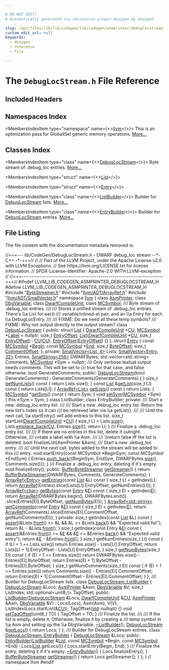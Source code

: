 ```yaml
---

# DO NOT EDIT!
# Automatically generated via docusaurus-plugin-doxygen by Doxygen.

slug: /api/files/lib/lib/codegen/lib/codegen/asmprinter/debuglocstream-h
custom_edit_url: null
keywords:
  - doxygen
  - reference
  - file

---
```





# The `DebugLocStream.h` File Reference

<DoxygenPage pluginConfig={pluginConfig}>



## Included Headers

<IncludesList>
<IncludesListItem
  filePath="ByteStreamer.h"
  permalink="/docs/api/files/lib/lib/codegen/lib/codegen/asmprinter/bytestreamer-h"
  isLocal="true" />
<IncludesListItem
  filePath="llvm/ADT/ArrayRef.h"
  permalink="/docs/api/files/include/include/llvm/include/llvm/adt/arrayref-h"
  isLocal="true" />
<IncludesListItem
  filePath="llvm/ADT/SmallVector.h"
  permalink="/docs/api/files/include/include/llvm/include/llvm/adt/smallvector-h"
  isLocal="true" />
</IncludesList>

## Namespaces Index

<MembersIndex>

<MembersIndexItem
  type="namespace"
  name={<><a href="/docs/api/namespaces/llvm">llvm</a></>}>
This is an optimization pass for GlobalISel generic memory operations. <a href="/docs/api/namespaces/llvm/#details">More...</a>
</MembersIndexItem>

</MembersIndex>

## Classes Index

<MembersIndex>

<MembersIndexItem
  type="class"
  name={<><a href="/docs/api/classes/llvm/debuglocstream">DebugLocStream</a></>}>
Byte stream of .debug&#95;loc entries. <a href="/docs/api/classes/llvm/debuglocstream/#details">More...</a>
</MembersIndexItem>

<MembersIndexItem
  type="struct"
  name={<><a href="/docs/api/structs/llvm/debuglocstream/list">List</a></>}>
</MembersIndexItem>

<MembersIndexItem
  type="struct"
  name={<><a href="/docs/api/structs/llvm/debuglocstream/entry">Entry</a></>}>
</MembersIndexItem>

<MembersIndexItem
  type="class"
  name={<><a href="/docs/api/classes/llvm/debuglocstream/listbuilder">ListBuilder</a></>}>
Builder for <a href="/docs/api/classes/llvm/debuglocstream">DebugLocStream</a> lists. <a href="/docs/api/classes/llvm/debuglocstream/listbuilder/#details">More...</a>
</MembersIndexItem>

<MembersIndexItem
  type="class"
  name={<><a href="/docs/api/classes/llvm/debuglocstream/entrybuilder">EntryBuilder</a></>}>
Builder for <a href="/docs/api/classes/llvm/debuglocstream">DebugLocStream</a> entries. <a href="/docs/api/classes/llvm/debuglocstream/entrybuilder/#details">More...</a>
</MembersIndexItem>

</MembersIndex>


## File Listing

The file content with the documentation metadata removed is:

<ProgramListing>

<Link id="l00001" /><CodeLine lineNumber="1"><Highlight kind="comment">//===--- lib/CodeGen/DebugLocStream.h - DWARF debug&#95;loc stream --&#42;- C++ -&#42;-===//</Highlight><Highlight kind="normal"></Highlight></CodeLine>
<Link id="l00002" /><CodeLine lineNumber="2"><Highlight kind="normal"></Highlight><Highlight kind="comment">//</Highlight><Highlight kind="normal"></Highlight></CodeLine>
<Link id="l00003" /><CodeLine lineNumber="3"><Highlight kind="normal"></Highlight><Highlight kind="comment">// Part of the LLVM Project, under the Apache License v2.0 with LLVM Exceptions.</Highlight><Highlight kind="normal"></Highlight></CodeLine>
<Link id="l00004" /><CodeLine lineNumber="4"><Highlight kind="normal"></Highlight><Highlight kind="comment">// See https://llvm.org/LICENSE.txt for license information.</Highlight><Highlight kind="normal"></Highlight></CodeLine>
<Link id="l00005" /><CodeLine lineNumber="5"><Highlight kind="normal"></Highlight><Highlight kind="comment">// SPDX-License-Identifier: Apache-2.0 WITH LLVM-exception</Highlight><Highlight kind="normal"></Highlight></CodeLine>
<Link id="l00006" /><CodeLine lineNumber="6"><Highlight kind="normal"></Highlight><Highlight kind="comment">//</Highlight><Highlight kind="normal"></Highlight></CodeLine>
<Link id="l00007" /><CodeLine lineNumber="7"><Highlight kind="normal"></Highlight><Highlight kind="comment">//===----------------------------------------------------------------------===//</Highlight><Highlight kind="normal"></Highlight></CodeLine>
<Link id="l00008" /><CodeLine lineNumber="8"><Highlight kind="normal"></Highlight></CodeLine>
<Link id="l00009" /><CodeLine lineNumber="9"><Highlight kind="normal"></Highlight><Highlight kind="preprocessor">#ifndef LLVM&#95;LIB&#95;CODEGEN&#95;ASMPRINTER&#95;DEBUGLOCSTREAM&#95;H</Highlight><Highlight kind="normal"></Highlight></CodeLine>
<Link id="l00010" /><CodeLine lineNumber="10"><Highlight kind="normal"></Highlight><Highlight kind="preprocessor">#define LLVM&#95;LIB&#95;CODEGEN&#95;ASMPRINTER&#95;DEBUGLOCSTREAM&#95;H</Highlight><Highlight kind="normal"></Highlight></CodeLine>
<Link id="l00011" /><CodeLine lineNumber="11"><Highlight kind="normal"></Highlight></CodeLine>
<Link id="l00012" /><CodeLine lineNumber="12"><Highlight kind="normal"></Highlight><Highlight kind="preprocessor">#include &quot;<a href="/docs/api/files/lib/lib/codegen/lib/codegen/asmprinter/bytestreamer-h">ByteStreamer.h</a>&quot;</Highlight><Highlight kind="normal"></Highlight></CodeLine>
<Link id="l00013" /><CodeLine lineNumber="13"><Highlight kind="normal"></Highlight><Highlight kind="preprocessor">#include &quot;<a href="/docs/api/files/include/include/llvm/include/llvm/adt/arrayref-h">llvm/ADT/ArrayRef.h</a>&quot;</Highlight><Highlight kind="normal"></Highlight></CodeLine>
<Link id="l00014" /><CodeLine lineNumber="14"><Highlight kind="normal"></Highlight><Highlight kind="preprocessor">#include &quot;<a href="/docs/api/files/include/include/llvm/include/llvm/adt/smallvector-h">llvm/ADT/SmallVector.h</a>&quot;</Highlight><Highlight kind="normal"></Highlight></CodeLine>
<Link id="l00015" /><CodeLine lineNumber="15"><Highlight kind="normal"></Highlight></CodeLine>
<Link id="l00016" /><CodeLine lineNumber="16"><Highlight kind="normal"></Highlight><Highlight kind="keyword">namespace </Highlight><Highlight kind="normal"><a href="/docs/api/namespaces/llvm">llvm</a> &#123;</Highlight></CodeLine>
<Link id="l00017" /><CodeLine lineNumber="17"><Highlight kind="normal"></Highlight></CodeLine>
<Link id="l00018" /><CodeLine lineNumber="18"><Highlight kind="normal"></Highlight><Highlight kind="keyword">class </Highlight><Highlight kind="normal"><a href="/docs/api/classes/llvm/asmprinter">AsmPrinter</a>;</Highlight></CodeLine>
<Link id="l00019" /><CodeLine lineNumber="19"><Highlight kind="normal"></Highlight><Highlight kind="keyword">class </Highlight><Highlight kind="normal"><a href="/docs/api/classes/llvm/dbgvariable">DbgVariable</a>;</Highlight></CodeLine>
<Link id="l00020" /><CodeLine lineNumber="20"><Highlight kind="normal"></Highlight><Highlight kind="keyword">class </Highlight><Highlight kind="normal"><a href="/docs/api/classes/llvm/dwarfcompileunit-2">DwarfCompileUnit</a>;</Highlight></CodeLine>
<Link id="l00021" /><CodeLine lineNumber="21"><Highlight kind="normal"></Highlight><Highlight kind="keyword">class </Highlight><Highlight kind="normal"><a href="/docs/api/classes/llvm/mcsymbol">MCSymbol</a>;</Highlight></CodeLine>
<Link id="l00022" /><CodeLine lineNumber="22"><Highlight kind="normal"></Highlight><Highlight kind="comment"></Highlight></CodeLine>
<Link id="l00023" /><CodeLine lineNumber="23"><Highlight kind="comment">/// Byte stream of .debug&#95;loc entries.</Highlight></CodeLine>
<Link id="l00024" /><CodeLine lineNumber="24"><Highlight kind="comment">///</Highlight></CodeLine>
<Link id="l00025" /><CodeLine lineNumber="25"><Highlight kind="comment">/// Stores a unified stream of .debug&#95;loc entries.  There&#39;s \\a List for each</Highlight></CodeLine>
<Link id="l00026" /><CodeLine lineNumber="26"><Highlight kind="comment">/// variable/inlined-at pair, and an \\a Entry for each \\a DebugLocEntry.</Highlight></CodeLine>
<Link id="l00027" /><CodeLine lineNumber="27"><Highlight kind="comment">///</Highlight></CodeLine>
<Link id="l00028" /><CodeLine lineNumber="28"><Highlight kind="comment">/// FIXME: Do we need all these temp symbols?</Highlight></CodeLine>
<Link id="l00029" /><CodeLine lineNumber="29"><Highlight kind="comment">/// FIXME: Why not output directly to the output stream?</Highlight><Highlight kind="normal"></Highlight></CodeLine>
<Link id="l00030" /><CodeLine lineNumber="30" lineLink="/docs/api/classes/llvm/debuglocstream"><Highlight kind="normal"></Highlight><Highlight kind="keyword">class </Highlight><Highlight kind="normal"><a href="/docs/api/classes/llvm/debuglocstream/#aca948c6cbebfd3e6b3d30786518e68f2">DebugLocStream</a> &#123;</Highlight></CodeLine>
<Link id="l00031" /><CodeLine lineNumber="31"><Highlight kind="normal"></Highlight><Highlight kind="keyword">public</Highlight><Highlight kind="normal">:</Highlight></CodeLine>
<Link id="l00032" /><CodeLine lineNumber="32" lineLink="/docs/api/structs/llvm/debuglocstream/list"><Highlight kind="normal">  </Highlight><Highlight kind="keyword">struct </Highlight><Highlight kind="normal"><a href="/docs/api/structs/llvm/debuglocstream/list/#a0f4c095fa2fb459a3ff8508737e51fd5">List</a> &#123;</Highlight></CodeLine>
<Link id="l00033" /><CodeLine lineNumber="33" lineLink="/docs/api/structs/llvm/debuglocstream/list/#ab26e08aa85cc66133cf676f6f6fada68"><Highlight kind="normal">    <a href="/docs/api/classes/llvm/dwarfcompileunit-2">DwarfCompileUnit</a> &#42;<a href="/docs/api/namespaces/cu">CU</a>;</Highlight></CodeLine>
<Link id="l00034" /><CodeLine lineNumber="34" lineLink="/docs/api/structs/llvm/debuglocstream/list/#acd8a30786e5d8ee08a51b63e7476156d"><Highlight kind="normal">    <a href="/docs/api/classes/llvm/mcsymbol">MCSymbol</a> &#42;<a href="/docs/api/structs/llvm/debuglocstream/list/#acd8a30786e5d8ee08a51b63e7476156d">Label</a> = </Highlight><Highlight kind="keyword">nullptr</Highlight><Highlight kind="normal">;</Highlight></CodeLine>
<Link id="l00035" /><CodeLine lineNumber="35" lineLink="/docs/api/structs/llvm/debuglocstream/list/#af66a400b96635a342b29b188a3d7aa20"><Highlight kind="normal">    </Highlight><Highlight kind="keywordtype">size&#95;t</Highlight><Highlight kind="normal"> <a href="/docs/api/structs/llvm/debuglocstream/list/#af66a400b96635a342b29b188a3d7aa20">EntryOffset</a>;</Highlight></CodeLine>
<Link id="l00036" /><CodeLine lineNumber="36" lineLink="/docs/api/structs/llvm/debuglocstream/list/#a0f4c095fa2fb459a3ff8508737e51fd5"><Highlight kind="normal">    <a href="/docs/api/structs/llvm/debuglocstream/list/#a0f4c095fa2fb459a3ff8508737e51fd5">List</a>(<a href="/docs/api/classes/llvm/dwarfcompileunit-2">DwarfCompileUnit</a> &#42;<a href="/docs/api/namespaces/cu">CU</a>, </Highlight><Highlight kind="keywordtype">size&#95;t</Highlight><Highlight kind="normal"> <a href="/docs/api/structs/llvm/debuglocstream/list/#af66a400b96635a342b29b188a3d7aa20">EntryOffset</a>)</Highlight></CodeLine>
<Link id="l00037" /><CodeLine lineNumber="37"><Highlight kind="normal">        : <a href="/docs/api/namespaces/cu">CU</a>(<a href="/docs/api/namespaces/cu">CU</a>), <a href="/docs/api/structs/llvm/debuglocstream/list/#af66a400b96635a342b29b188a3d7aa20">EntryOffset</a>(<a href="/docs/api/structs/llvm/debuglocstream/list/#af66a400b96635a342b29b188a3d7aa20">EntryOffset</a>) &#123;&#125;</Highlight></CodeLine>
<Link id="l00038" /><CodeLine lineNumber="38"><Highlight kind="normal">  &#125;;</Highlight></CodeLine>
<Link id="l00039" /><CodeLine lineNumber="39" lineLink="/docs/api/structs/llvm/debuglocstream/entry"><Highlight kind="normal">  </Highlight><Highlight kind="keyword">struct </Highlight><Highlight kind="normal"><a href="/docs/api/structs/llvm/debuglocstream/entry">Entry</a> &#123;</Highlight></CodeLine>
<Link id="l00040" /><CodeLine lineNumber="40" lineLink="/docs/api/structs/llvm/debuglocstream/entry/#aefde5ce9bff36b3d5568976bd0825236"><Highlight kind="normal">    </Highlight><Highlight kind="keyword">const</Highlight><Highlight kind="normal"> <a href="/docs/api/classes/llvm/mcsymbol">MCSymbol</a> &#42;<a href="/docs/api/structs/llvm/debuglocstream/entry/#aefde5ce9bff36b3d5568976bd0825236">Begin</a>;</Highlight></CodeLine>
<Link id="l00041" /><CodeLine lineNumber="41" lineLink="/docs/api/structs/llvm/debuglocstream/entry/#aafbe3635c6dba172f60fb5e4c41faf89"><Highlight kind="normal">    </Highlight><Highlight kind="keyword">const</Highlight><Highlight kind="normal"> <a href="/docs/api/classes/llvm/mcsymbol">MCSymbol</a> &#42;<a href="/docs/api/structs/llvm/debuglocstream/entry/#aafbe3635c6dba172f60fb5e4c41faf89">End</a>;</Highlight></CodeLine>
<Link id="l00042" /><CodeLine lineNumber="42" lineLink="/docs/api/structs/llvm/debuglocstream/entry/#a222572c32cd32fd955b3cebc9ef55228"><Highlight kind="normal">    </Highlight><Highlight kind="keywordtype">size&#95;t</Highlight><Highlight kind="normal"> <a href="/docs/api/structs/llvm/debuglocstream/entry/#a222572c32cd32fd955b3cebc9ef55228">ByteOffset</a>;</Highlight></CodeLine>
<Link id="l00043" /><CodeLine lineNumber="43" lineLink="/docs/api/structs/llvm/debuglocstream/entry/#a3f3a486a639db8836fc86dea561bfe79"><Highlight kind="normal">    </Highlight><Highlight kind="keywordtype">size&#95;t</Highlight><Highlight kind="normal"> <a href="/docs/api/structs/llvm/debuglocstream/entry/#a3f3a486a639db8836fc86dea561bfe79">CommentOffset</a>;</Highlight></CodeLine>
<Link id="l00044" /><CodeLine lineNumber="44"><Highlight kind="normal">  &#125;;</Highlight></CodeLine>
<Link id="l00045" /><CodeLine lineNumber="45"><Highlight kind="normal"></Highlight></CodeLine>
<Link id="l00046" /><CodeLine lineNumber="46"><Highlight kind="normal"></Highlight><Highlight kind="keyword">private</Highlight><Highlight kind="normal">:</Highlight></CodeLine>
<Link id="l00047" /><CodeLine lineNumber="47"><Highlight kind="normal">  <a href="/docs/api/classes/llvm/smallvector">SmallVector&lt;List, 4&gt;</a> Lists;</Highlight></CodeLine>
<Link id="l00048" /><CodeLine lineNumber="48"><Highlight kind="normal">  <a href="/docs/api/classes/llvm/smallvector">SmallVector&lt;Entry, 32&gt;</a> Entries;</Highlight></CodeLine>
<Link id="l00049" /><CodeLine lineNumber="49"><Highlight kind="normal">  <a href="/docs/api/classes/llvm/smallstring">SmallString&lt;256&gt;</a> DWARFBytes;</Highlight></CodeLine>
<Link id="l00050" /><CodeLine lineNumber="50"><Highlight kind="normal">  std::vector&lt;std::string&gt; Comments;</Highlight></CodeLine>
<Link id="l00051" /><CodeLine lineNumber="51"><Highlight kind="normal">  <a href="/docs/api/classes/llvm/mcsymbol">MCSymbol</a> &#42;Sym = </Highlight><Highlight kind="keyword">nullptr</Highlight><Highlight kind="normal">;</Highlight></CodeLine>
<Link id="l00052" /><CodeLine lineNumber="52"><Highlight kind="normal"></Highlight><Highlight kind="comment"></Highlight></CodeLine>
<Link id="l00053" /><CodeLine lineNumber="53"><Highlight kind="comment">  /// Only verbose textual output needs comments.  This will be set to</Highlight></CodeLine>
<Link id="l00054" /><CodeLine lineNumber="54"><Highlight kind="comment">  /// true for that case, and false otherwise.</Highlight><Highlight kind="normal"></Highlight></CodeLine>
<Link id="l00055" /><CodeLine lineNumber="55"><Highlight kind="normal">  </Highlight><Highlight kind="keywordtype">bool</Highlight><Highlight kind="normal"> GenerateComments;</Highlight></CodeLine>
<Link id="l00056" /><CodeLine lineNumber="56"><Highlight kind="normal"></Highlight></CodeLine>
<Link id="l00057" /><CodeLine lineNumber="57"><Highlight kind="normal"></Highlight><Highlight kind="keyword">public</Highlight><Highlight kind="normal">:</Highlight></CodeLine>
<Link id="l00058" /><CodeLine lineNumber="58" lineLink="/docs/api/classes/llvm/debuglocstream/#aca948c6cbebfd3e6b3d30786518e68f2"><Highlight kind="normal">  <a href="/docs/api/classes/llvm/debuglocstream/#aca948c6cbebfd3e6b3d30786518e68f2">DebugLocStream</a>(</Highlight><Highlight kind="keywordtype">bool</Highlight><Highlight kind="normal"> GenerateComments) : GenerateComments(GenerateComments) &#123; &#125;</Highlight></CodeLine>
<Link id="l00059" /><CodeLine lineNumber="59" lineLink="/docs/api/classes/llvm/debuglocstream/#ae9b4e6042e6577d2447e660dd8920fa1"><Highlight kind="normal">  </Highlight><Highlight kind="keywordtype">size&#95;t</Highlight><Highlight kind="normal"> <a href="/docs/api/classes/llvm/debuglocstream/#ae9b4e6042e6577d2447e660dd8920fa1">getNumLists</a>()</Highlight><Highlight kind="keyword"> const </Highlight><Highlight kind="normal">&#123; </Highlight><Highlight kind="keywordflow">return</Highlight><Highlight kind="normal"> Lists.size(); &#125;</Highlight></CodeLine>
<Link id="l00060" /><CodeLine lineNumber="60" lineLink="/docs/api/classes/llvm/debuglocstream/#a133d418b21dfa17cb06cb48e99a2b504"><Highlight kind="normal">  </Highlight><Highlight kind="keyword">const</Highlight><Highlight kind="normal"> <a href="/docs/api/structs/llvm/debuglocstream/list">List</a> &amp;<a href="/docs/api/classes/llvm/debuglocstream/#a133d418b21dfa17cb06cb48e99a2b504">getList</a>(</Highlight><Highlight kind="keywordtype">size&#95;t</Highlight><Highlight kind="normal"> LI)</Highlight><Highlight kind="keyword"> const </Highlight><Highlight kind="normal">&#123; </Highlight><Highlight kind="keywordflow">return</Highlight><Highlight kind="normal"> Lists&#91;LI&#93;; &#125;</Highlight></CodeLine>
<Link id="l00061" /><CodeLine lineNumber="61" lineLink="/docs/api/classes/llvm/debuglocstream/#afd8f506279685e3d39487878abe4f23a"><Highlight kind="normal">  <a href="/docs/api/classes/llvm/arrayref">ArrayRef&lt;List&gt;</a> <a href="/docs/api/classes/llvm/debuglocstream/#afd8f506279685e3d39487878abe4f23a">getLists</a>()</Highlight><Highlight kind="keyword"> const </Highlight><Highlight kind="normal">&#123; </Highlight><Highlight kind="keywordflow">return</Highlight><Highlight kind="normal"> Lists; &#125;</Highlight></CodeLine>
<Link id="l00062" /><CodeLine lineNumber="62" lineLink="/docs/api/classes/llvm/debuglocstream/#a89dab3dd029768615523b32870d7648e"><Highlight kind="normal">  <a href="/docs/api/classes/llvm/mcsymbol">MCSymbol</a> &#42;<a href="/docs/api/classes/llvm/debuglocstream/#a89dab3dd029768615523b32870d7648e">getSym</a>()</Highlight><Highlight kind="keyword"> const </Highlight><Highlight kind="normal">&#123;</Highlight></CodeLine>
<Link id="l00063" /><CodeLine lineNumber="63"><Highlight kind="normal">    </Highlight><Highlight kind="keywordflow">return</Highlight><Highlight kind="normal"> Sym;</Highlight></CodeLine>
<Link id="l00064" /><CodeLine lineNumber="64"><Highlight kind="normal">  &#125;</Highlight></CodeLine>
<Link id="l00065" /><CodeLine lineNumber="65" lineLink="/docs/api/classes/llvm/debuglocstream/#af6cab0c0e37aa5966d395aa005478553"><Highlight kind="normal">  </Highlight><Highlight kind="keywordtype">void</Highlight><Highlight kind="normal"> <a href="/docs/api/classes/llvm/debuglocstream/#af6cab0c0e37aa5966d395aa005478553">setSym</a>(<a href="/docs/api/classes/llvm/mcsymbol">MCSymbol</a> &#42;Sym) &#123;</Highlight></CodeLine>
<Link id="l00066" /><CodeLine lineNumber="66"><Highlight kind="normal">    this-&gt;Sym = Sym;</Highlight></CodeLine>
<Link id="l00067" /><CodeLine lineNumber="67"><Highlight kind="normal">  &#125;</Highlight></CodeLine>
<Link id="l00068" /><CodeLine lineNumber="68"><Highlight kind="normal"></Highlight></CodeLine>
<Link id="l00069" /><CodeLine lineNumber="69"><Highlight kind="normal">  </Highlight><Highlight kind="keyword">class </Highlight><Highlight kind="normal">ListBuilder;</Highlight></CodeLine>
<Link id="l00070" /><CodeLine lineNumber="70"><Highlight kind="normal">  </Highlight><Highlight kind="keyword">class </Highlight><Highlight kind="normal">EntryBuilder;</Highlight></CodeLine>
<Link id="l00071" /><CodeLine lineNumber="71"><Highlight kind="normal"></Highlight></CodeLine>
<Link id="l00072" /><CodeLine lineNumber="72"><Highlight kind="normal"></Highlight><Highlight kind="keyword">private</Highlight><Highlight kind="normal">:</Highlight><Highlight kind="comment"></Highlight></CodeLine>
<Link id="l00073" /><CodeLine lineNumber="73"><Highlight kind="comment">  /// Start a new .debug&#95;loc entry list.</Highlight></CodeLine>
<Link id="l00074" /><CodeLine lineNumber="74"><Highlight kind="comment">  ///</Highlight></CodeLine>
<Link id="l00075" /><CodeLine lineNumber="75"><Highlight kind="comment">  /// Start a new .debug&#95;loc entry list.  Return the new list&#39;s index so it can</Highlight></CodeLine>
<Link id="l00076" /><CodeLine lineNumber="76"><Highlight kind="comment">  /// be retrieved later via \\a getList().</Highlight></CodeLine>
<Link id="l00077" /><CodeLine lineNumber="77"><Highlight kind="comment">  ///</Highlight></CodeLine>
<Link id="l00078" /><CodeLine lineNumber="78"><Highlight kind="comment">  /// Until the next call, \\a startEntry() will add entries to this list.</Highlight><Highlight kind="normal"></Highlight></CodeLine>
<Link id="l00079" /><CodeLine lineNumber="79"><Highlight kind="normal">  </Highlight><Highlight kind="keywordtype">size&#95;t</Highlight><Highlight kind="normal"> startList(<a href="/docs/api/classes/llvm/dwarfcompileunit-2">DwarfCompileUnit</a> &#42;<a href="/docs/api/namespaces/cu">CU</a>) &#123;</Highlight></CodeLine>
<Link id="l00080" /><CodeLine lineNumber="80"><Highlight kind="normal">    </Highlight><Highlight kind="keywordtype">size&#95;t</Highlight><Highlight kind="normal"> LI = Lists.<a href="/docs/api/classes/llvm/smallvectortemplatecommon/#a1c479a8c434377c2b8cb056bdfdfc201">size</a>();</Highlight></CodeLine>
<Link id="l00081" /><CodeLine lineNumber="81"><Highlight kind="normal">    Lists.<a href="/docs/api/classes/llvm/smallvectorimpl/#a396fcfee6914c76974b73c3d203da6a5">emplace&#95;back</a>(<a href="/docs/api/namespaces/cu">CU</a>, Entries.<a href="/docs/api/classes/llvm/smallvectortemplatecommon/#a1c479a8c434377c2b8cb056bdfdfc201">size</a>());</Highlight></CodeLine>
<Link id="l00082" /><CodeLine lineNumber="82"><Highlight kind="normal">    </Highlight><Highlight kind="keywordflow">return</Highlight><Highlight kind="normal"> LI;</Highlight></CodeLine>
<Link id="l00083" /><CodeLine lineNumber="83"><Highlight kind="normal">  &#125;</Highlight></CodeLine>
<Link id="l00084" /><CodeLine lineNumber="84"><Highlight kind="normal"></Highlight><Highlight kind="comment"></Highlight></CodeLine>
<Link id="l00085" /><CodeLine lineNumber="85"><Highlight kind="comment">  /// Finalize a .debug&#95;loc entry list.</Highlight></CodeLine>
<Link id="l00086" /><CodeLine lineNumber="86"><Highlight kind="comment">  ///</Highlight></CodeLine>
<Link id="l00087" /><CodeLine lineNumber="87"><Highlight kind="comment">  /// If there are no entries in this list, delete it outright.  Otherwise,</Highlight></CodeLine>
<Link id="l00088" /><CodeLine lineNumber="88"><Highlight kind="comment">  /// create a label with \\a Asm.</Highlight></CodeLine>
<Link id="l00089" /><CodeLine lineNumber="89"><Highlight kind="comment">  ///</Highlight></CodeLine>
<Link id="l00090" /><CodeLine lineNumber="90"><Highlight kind="comment">  /// \\return false iff the list is deleted.</Highlight><Highlight kind="normal"></Highlight></CodeLine>
<Link id="l00091" /><CodeLine lineNumber="91"><Highlight kind="normal">  </Highlight><Highlight kind="keywordtype">bool</Highlight><Highlight kind="normal"> finalizeList(AsmPrinter &amp;Asm);</Highlight></CodeLine>
<Link id="l00092" /><CodeLine lineNumber="92"><Highlight kind="normal"></Highlight><Highlight kind="comment"></Highlight></CodeLine>
<Link id="l00093" /><CodeLine lineNumber="93"><Highlight kind="comment">  /// Start a new .debug&#95;loc entry.</Highlight></CodeLine>
<Link id="l00094" /><CodeLine lineNumber="94"><Highlight kind="comment">  ///</Highlight></CodeLine>
<Link id="l00095" /><CodeLine lineNumber="95"><Highlight kind="comment">  /// Until the next call, bytes added to the stream will be added to this</Highlight></CodeLine>
<Link id="l00096" /><CodeLine lineNumber="96"><Highlight kind="comment">  /// entry.</Highlight><Highlight kind="normal"></Highlight></CodeLine>
<Link id="l00097" /><CodeLine lineNumber="97"><Highlight kind="normal">  </Highlight><Highlight kind="keywordtype">void</Highlight><Highlight kind="normal"> startEntry(</Highlight><Highlight kind="keyword">const</Highlight><Highlight kind="normal"> MCSymbol &#42;BeginSym, </Highlight><Highlight kind="keyword">const</Highlight><Highlight kind="normal"> MCSymbol &#42;EndSym) &#123;</Highlight></CodeLine>
<Link id="l00098" /><CodeLine lineNumber="98"><Highlight kind="normal">    Entries.<a href="/docs/api/classes/llvm/smallvectortemplatebase/#af42bfbc067df27c19ee2fc859df58799">push&#95;back</a>(&#123;BeginSym, EndSym, DWARFBytes.<a href="/docs/api/classes/llvm/smallvectortemplatecommon/#a1c479a8c434377c2b8cb056bdfdfc201">size</a>(), Comments.size()&#125;);</Highlight></CodeLine>
<Link id="l00099" /><CodeLine lineNumber="99"><Highlight kind="normal">  &#125;</Highlight></CodeLine>
<Link id="l00100" /><CodeLine lineNumber="100"><Highlight kind="normal"></Highlight><Highlight kind="comment"></Highlight></CodeLine>
<Link id="l00101" /><CodeLine lineNumber="101"><Highlight kind="comment">  /// Finalize a .debug&#95;loc entry, deleting if it&#39;s empty.</Highlight><Highlight kind="normal"></Highlight></CodeLine>
<Link id="l00102" /><CodeLine lineNumber="102"><Highlight kind="normal">  </Highlight><Highlight kind="keywordtype">void</Highlight><Highlight kind="normal"> finalizeEntry();</Highlight></CodeLine>
<Link id="l00103" /><CodeLine lineNumber="103"><Highlight kind="normal"></Highlight></CodeLine>
<Link id="l00104" /><CodeLine lineNumber="104"><Highlight kind="normal"></Highlight><Highlight kind="keyword">public</Highlight><Highlight kind="normal">:</Highlight></CodeLine>
<Link id="l00105" /><CodeLine lineNumber="105" lineLink="/docs/api/classes/llvm/debuglocstream/#a40f6ee7579da5fae9048553ab5319a19"><Highlight kind="normal">  <a href="/docs/api/classes/llvm/bufferbytestreamer">BufferByteStreamer</a> <a href="/docs/api/classes/llvm/debuglocstream/#a40f6ee7579da5fae9048553ab5319a19">getStreamer</a>() &#123;</Highlight></CodeLine>
<Link id="l00106" /><CodeLine lineNumber="106"><Highlight kind="normal">    </Highlight><Highlight kind="keywordflow">return</Highlight><Highlight kind="normal"> <a href="/docs/api/classes/llvm/bufferbytestreamer">BufferByteStreamer</a>(DWARFBytes, Comments, GenerateComments);</Highlight></CodeLine>
<Link id="l00107" /><CodeLine lineNumber="107"><Highlight kind="normal">  &#125;</Highlight></CodeLine>
<Link id="l00108" /><CodeLine lineNumber="108"><Highlight kind="normal"></Highlight></CodeLine>
<Link id="l00109" /><CodeLine lineNumber="109" lineLink="/docs/api/classes/llvm/debuglocstream/#a5ccfc50b864ea1f1e82cbc14b251b6f8"><Highlight kind="normal">  <a href="/docs/api/classes/llvm/arrayref">ArrayRef&lt;Entry&gt;</a> <a href="/docs/api/classes/llvm/debuglocstream/#a5ccfc50b864ea1f1e82cbc14b251b6f8">getEntries</a>(</Highlight><Highlight kind="keyword">const</Highlight><Highlight kind="normal"> <a href="/docs/api/structs/llvm/debuglocstream/list">List</a> &amp;L)</Highlight><Highlight kind="keyword"> const </Highlight><Highlight kind="normal">&#123;</Highlight></CodeLine>
<Link id="l00110" /><CodeLine lineNumber="110"><Highlight kind="normal">    </Highlight><Highlight kind="keywordtype">size&#95;t</Highlight><Highlight kind="normal"> LI = getIndex(L);</Highlight></CodeLine>
<Link id="l00111" /><CodeLine lineNumber="111"><Highlight kind="normal">    </Highlight><Highlight kind="keywordflow">return</Highlight><Highlight kind="normal"> <a href="/docs/api/namespaces/llvm/#ab9c6b351507d3c0730f4290919d43a12">ArrayRef</a>(Entries).slice(Lists&#91;LI&#93;.EntryOffset, getNumEntries(LI));</Highlight></CodeLine>
<Link id="l00112" /><CodeLine lineNumber="112"><Highlight kind="normal">  &#125;</Highlight></CodeLine>
<Link id="l00113" /><CodeLine lineNumber="113"><Highlight kind="normal"></Highlight></CodeLine>
<Link id="l00114" /><CodeLine lineNumber="114" lineLink="/docs/api/classes/llvm/debuglocstream/#a6ac7d4ca756e5e61ffa259600ae133b0"><Highlight kind="normal">  <a href="/docs/api/classes/llvm/arrayref">ArrayRef&lt;char&gt;</a> <a href="/docs/api/classes/llvm/debuglocstream/#a6ac7d4ca756e5e61ffa259600ae133b0">getBytes</a>(</Highlight><Highlight kind="keyword">const</Highlight><Highlight kind="normal"> <a href="/docs/api/structs/llvm/debuglocstream/entry">Entry</a> &amp;<a href="/docs/api/files/lib/lib/ir/builtingcs-cpp/#abb2b3a60ccc38a28239e19a1646e0c8a">E</a>)</Highlight><Highlight kind="keyword"> const </Highlight><Highlight kind="normal">&#123;</Highlight></CodeLine>
<Link id="l00115" /><CodeLine lineNumber="115"><Highlight kind="normal">    </Highlight><Highlight kind="keywordtype">size&#95;t</Highlight><Highlight kind="normal"> EI = getIndex(<a href="/docs/api/files/lib/lib/ir/builtingcs-cpp/#abb2b3a60ccc38a28239e19a1646e0c8a">E</a>);</Highlight></CodeLine>
<Link id="l00116" /><CodeLine lineNumber="116"><Highlight kind="normal">    </Highlight><Highlight kind="keywordflow">return</Highlight><Highlight kind="normal"> <a href="/docs/api/namespaces/llvm/#ab9c6b351507d3c0730f4290919d43a12">ArrayRef</a>(DWARFBytes.begin(), DWARFBytes.end())</Highlight></CodeLine>
<Link id="l00117" /><CodeLine lineNumber="117"><Highlight kind="normal">        .slice(Entries&#91;EI&#93;.ByteOffset, <a href="/docs/api/files/lib/lib/transforms/lib/transforms/scalar/loopidiomrecognize-cpp/#a7bdf6d6bf51cc1a22329cd775255d0c8">getNumBytes</a>(EI));</Highlight></CodeLine>
<Link id="l00118" /><CodeLine lineNumber="118"><Highlight kind="normal">  &#125;</Highlight></CodeLine>
<Link id="l00119" /><CodeLine lineNumber="119" lineLink="/docs/api/classes/llvm/debuglocstream/#a39ae17a13864e4cf59e8a8914bc68071"><Highlight kind="normal">  <a href="/docs/api/classes/llvm/arrayref">ArrayRef&lt;std::string&gt;</a> <a href="/docs/api/classes/llvm/debuglocstream/#a39ae17a13864e4cf59e8a8914bc68071">getComments</a>(</Highlight><Highlight kind="keyword">const</Highlight><Highlight kind="normal"> <a href="/docs/api/structs/llvm/debuglocstream/entry">Entry</a> &amp;<a href="/docs/api/files/lib/lib/ir/builtingcs-cpp/#abb2b3a60ccc38a28239e19a1646e0c8a">E</a>)</Highlight><Highlight kind="keyword"> const </Highlight><Highlight kind="normal">&#123;</Highlight></CodeLine>
<Link id="l00120" /><CodeLine lineNumber="120"><Highlight kind="normal">    </Highlight><Highlight kind="keywordtype">size&#95;t</Highlight><Highlight kind="normal"> EI = getIndex(<a href="/docs/api/files/lib/lib/ir/builtingcs-cpp/#abb2b3a60ccc38a28239e19a1646e0c8a">E</a>);</Highlight></CodeLine>
<Link id="l00121" /><CodeLine lineNumber="121"><Highlight kind="normal">    </Highlight><Highlight kind="keywordflow">return</Highlight><Highlight kind="normal"> <a href="/docs/api/namespaces/llvm/#ab9c6b351507d3c0730f4290919d43a12">ArrayRef</a>(Comments).slice(Entries&#91;EI&#93;.CommentOffset,</Highlight></CodeLine>
<Link id="l00122" /><CodeLine lineNumber="122"><Highlight kind="normal">                                    getNumComments(EI));</Highlight></CodeLine>
<Link id="l00123" /><CodeLine lineNumber="123"><Highlight kind="normal">  &#125;</Highlight></CodeLine>
<Link id="l00124" /><CodeLine lineNumber="124"><Highlight kind="normal"></Highlight></CodeLine>
<Link id="l00125" /><CodeLine lineNumber="125"><Highlight kind="normal"></Highlight><Highlight kind="keyword">private</Highlight><Highlight kind="normal">:</Highlight></CodeLine>
<Link id="l00126" /><CodeLine lineNumber="126"><Highlight kind="normal">  </Highlight><Highlight kind="keywordtype">size&#95;t</Highlight><Highlight kind="normal"> getIndex(</Highlight><Highlight kind="keyword">const</Highlight><Highlight kind="normal"> <a href="/docs/api/namespaces/llvm/#acefe92adee8725ad904c7c43649790e8a4ee29ca12c7d126654bd0e5275de6135">List</a> &amp;L)</Highlight><Highlight kind="keyword"> const </Highlight><Highlight kind="normal">&#123;</Highlight></CodeLine>
<Link id="l00127" /><CodeLine lineNumber="127"><Highlight kind="normal">    <a href="/docs/api/files/lib/lib/target/lib/target/amdgpu/silowercontrolflow-cpp/#a4868c5d81c5ccc98c47aeab6244346a0">assert</a>(&amp;Lists.<a href="/docs/api/classes/llvm/smallvectortemplatecommon/#a58dc840fc84420b7f0b773794b8101c1">front</a>() &lt;= &amp;L &amp;&amp; &amp;L &lt;= &amp;Lists.<a href="/docs/api/classes/llvm/smallvectortemplatecommon/#acd9e771a3296c6b24146955754620557">back</a>() &amp;&amp;</Highlight></CodeLine>
<Link id="l00128" /><CodeLine lineNumber="128"><Highlight kind="normal">           </Highlight><Highlight kind="stringliteral">&quot;Expected valid list&quot;</Highlight><Highlight kind="normal">);</Highlight></CodeLine>
<Link id="l00129" /><CodeLine lineNumber="129"><Highlight kind="normal">    </Highlight><Highlight kind="keywordflow">return</Highlight><Highlight kind="normal"> &amp;L - &amp;Lists.<a href="/docs/api/classes/llvm/smallvectortemplatecommon/#a58dc840fc84420b7f0b773794b8101c1">front</a>();</Highlight></CodeLine>
<Link id="l00130" /><CodeLine lineNumber="130"><Highlight kind="normal">  &#125;</Highlight></CodeLine>
<Link id="l00131" /><CodeLine lineNumber="131"><Highlight kind="normal">  </Highlight><Highlight kind="keywordtype">size&#95;t</Highlight><Highlight kind="normal"> getIndex(</Highlight><Highlight kind="keyword">const</Highlight><Highlight kind="normal"> Entry &amp;<a href="/docs/api/files/lib/lib/ir/builtingcs-cpp/#abb2b3a60ccc38a28239e19a1646e0c8a">E</a>)</Highlight><Highlight kind="keyword"> const </Highlight><Highlight kind="normal">&#123;</Highlight></CodeLine>
<Link id="l00132" /><CodeLine lineNumber="132"><Highlight kind="normal">    <a href="/docs/api/files/lib/lib/target/lib/target/amdgpu/silowercontrolflow-cpp/#a4868c5d81c5ccc98c47aeab6244346a0">assert</a>(&amp;Entries.<a href="/docs/api/classes/llvm/smallvectortemplatecommon/#a58dc840fc84420b7f0b773794b8101c1">front</a>() &lt;= &amp;<a href="/docs/api/files/lib/lib/ir/builtingcs-cpp/#abb2b3a60ccc38a28239e19a1646e0c8a">E</a> &amp;&amp; &amp;<a href="/docs/api/files/lib/lib/ir/builtingcs-cpp/#abb2b3a60ccc38a28239e19a1646e0c8a">E</a> &lt;= &amp;Entries.<a href="/docs/api/classes/llvm/smallvectortemplatecommon/#acd9e771a3296c6b24146955754620557">back</a>() &amp;&amp;</Highlight></CodeLine>
<Link id="l00133" /><CodeLine lineNumber="133"><Highlight kind="normal">           </Highlight><Highlight kind="stringliteral">&quot;Expected valid entry&quot;</Highlight><Highlight kind="normal">);</Highlight></CodeLine>
<Link id="l00134" /><CodeLine lineNumber="134"><Highlight kind="normal">    </Highlight><Highlight kind="keywordflow">return</Highlight><Highlight kind="normal"> &amp;<a href="/docs/api/files/lib/lib/ir/builtingcs-cpp/#abb2b3a60ccc38a28239e19a1646e0c8a">E</a> - &amp;Entries.<a href="/docs/api/classes/llvm/smallvectortemplatecommon/#a58dc840fc84420b7f0b773794b8101c1">front</a>();</Highlight></CodeLine>
<Link id="l00135" /><CodeLine lineNumber="135"><Highlight kind="normal">  &#125;</Highlight></CodeLine>
<Link id="l00136" /><CodeLine lineNumber="136"><Highlight kind="normal">  </Highlight><Highlight kind="keywordtype">size&#95;t</Highlight><Highlight kind="normal"> getNumEntries(</Highlight><Highlight kind="keywordtype">size&#95;t</Highlight><Highlight kind="normal"> LI)</Highlight><Highlight kind="keyword"> const </Highlight><Highlight kind="normal">&#123;</Highlight></CodeLine>
<Link id="l00137" /><CodeLine lineNumber="137"><Highlight kind="normal">    </Highlight><Highlight kind="keywordflow">if</Highlight><Highlight kind="normal"> (LI + 1 == Lists.size())</Highlight></CodeLine>
<Link id="l00138" /><CodeLine lineNumber="138"><Highlight kind="normal">      </Highlight><Highlight kind="keywordflow">return</Highlight><Highlight kind="normal"> Entries.size() - Lists&#91;LI&#93;.EntryOffset;</Highlight></CodeLine>
<Link id="l00139" /><CodeLine lineNumber="139"><Highlight kind="normal">    </Highlight><Highlight kind="keywordflow">return</Highlight><Highlight kind="normal"> Lists&#91;LI + 1&#93;.EntryOffset - Lists&#91;LI&#93;.EntryOffset;</Highlight></CodeLine>
<Link id="l00140" /><CodeLine lineNumber="140"><Highlight kind="normal">  &#125;</Highlight></CodeLine>
<Link id="l00141" /><CodeLine lineNumber="141"><Highlight kind="normal">  </Highlight><Highlight kind="keywordtype">size&#95;t</Highlight><Highlight kind="normal"> <a href="/docs/api/files/lib/lib/transforms/lib/transforms/scalar/loopidiomrecognize-cpp/#a7bdf6d6bf51cc1a22329cd775255d0c8">getNumBytes</a>(</Highlight><Highlight kind="keywordtype">size&#95;t</Highlight><Highlight kind="normal"> EI)</Highlight><Highlight kind="keyword"> const </Highlight><Highlight kind="normal">&#123;</Highlight></CodeLine>
<Link id="l00142" /><CodeLine lineNumber="142"><Highlight kind="normal">    </Highlight><Highlight kind="keywordflow">if</Highlight><Highlight kind="normal"> (EI + 1 == Entries.size())</Highlight></CodeLine>
<Link id="l00143" /><CodeLine lineNumber="143"><Highlight kind="normal">      </Highlight><Highlight kind="keywordflow">return</Highlight><Highlight kind="normal"> DWARFBytes.size() - Entries&#91;EI&#93;.ByteOffset;</Highlight></CodeLine>
<Link id="l00144" /><CodeLine lineNumber="144"><Highlight kind="normal">    </Highlight><Highlight kind="keywordflow">return</Highlight><Highlight kind="normal"> Entries&#91;EI + 1&#93;.ByteOffset - Entries&#91;EI&#93;.ByteOffset;</Highlight></CodeLine>
<Link id="l00145" /><CodeLine lineNumber="145"><Highlight kind="normal">  &#125;</Highlight></CodeLine>
<Link id="l00146" /><CodeLine lineNumber="146"><Highlight kind="normal">  </Highlight><Highlight kind="keywordtype">size&#95;t</Highlight><Highlight kind="normal"> getNumComments(</Highlight><Highlight kind="keywordtype">size&#95;t</Highlight><Highlight kind="normal"> EI)</Highlight><Highlight kind="keyword"> const </Highlight><Highlight kind="normal">&#123;</Highlight></CodeLine>
<Link id="l00147" /><CodeLine lineNumber="147"><Highlight kind="normal">    </Highlight><Highlight kind="keywordflow">if</Highlight><Highlight kind="normal"> (EI + 1 == Entries.size())</Highlight></CodeLine>
<Link id="l00148" /><CodeLine lineNumber="148"><Highlight kind="normal">      </Highlight><Highlight kind="keywordflow">return</Highlight><Highlight kind="normal"> Comments.size() - Entries&#91;EI&#93;.CommentOffset;</Highlight></CodeLine>
<Link id="l00149" /><CodeLine lineNumber="149"><Highlight kind="normal">    </Highlight><Highlight kind="keywordflow">return</Highlight><Highlight kind="normal"> Entries&#91;EI + 1&#93;.CommentOffset - Entries&#91;EI&#93;.CommentOffset;</Highlight></CodeLine>
<Link id="l00150" /><CodeLine lineNumber="150"><Highlight kind="normal">  &#125;</Highlight></CodeLine>
<Link id="l00151" /><CodeLine lineNumber="151"><Highlight kind="normal">&#125;;</Highlight></CodeLine>
<Link id="l00152" /><CodeLine lineNumber="152"><Highlight kind="normal"></Highlight><Highlight kind="comment"></Highlight></CodeLine>
<Link id="l00153" /><CodeLine lineNumber="153"><Highlight kind="comment">/// Builder for DebugLocStream lists.</Highlight><Highlight kind="normal"></Highlight></CodeLine>
<Link id="l00154" /><CodeLine lineNumber="154" lineLink="/docs/api/classes/llvm/debuglocstream/listbuilder"><Highlight kind="normal"></Highlight><Highlight kind="keyword">class </Highlight><Highlight kind="normal"><a href="/docs/api/classes/llvm/debuglocstream/listbuilder">DebugLocStream::ListBuilder</a> &#123;</Highlight></CodeLine>
<Link id="l00155" /><CodeLine lineNumber="155"><Highlight kind="normal">  <a href="/docs/api/classes/llvm/debuglocstream/#aca948c6cbebfd3e6b3d30786518e68f2">DebugLocStream</a> &amp;Locs;</Highlight></CodeLine>
<Link id="l00156" /><CodeLine lineNumber="156"><Highlight kind="normal">  <a href="/docs/api/classes/llvm/asmprinter">AsmPrinter</a> &amp;Asm;</Highlight></CodeLine>
<Link id="l00157" /><CodeLine lineNumber="157"><Highlight kind="normal">  <a href="/docs/api/classes/llvm/dbgvariable">DbgVariable</a> &amp;V;</Highlight></CodeLine>
<Link id="l00158" /><CodeLine lineNumber="158"><Highlight kind="normal">  </Highlight><Highlight kind="keywordtype">size&#95;t</Highlight><Highlight kind="normal"> ListIndex;</Highlight></CodeLine>
<Link id="l00159" /><CodeLine lineNumber="159"><Highlight kind="normal">  std::optional&lt;uint8&#95;t&gt; TagOffset;</Highlight></CodeLine>
<Link id="l00160" /><CodeLine lineNumber="160"><Highlight kind="normal"></Highlight></CodeLine>
<Link id="l00161" /><CodeLine lineNumber="161"><Highlight kind="normal"></Highlight><Highlight kind="keyword">public</Highlight><Highlight kind="normal">:</Highlight></CodeLine>
<Link id="l00162" /><CodeLine lineNumber="162" lineLink="/docs/api/classes/llvm/debuglocstream/listbuilder/#a1e7cbdc2a032622cef91f7583bbe5b23"><Highlight kind="normal">  <a href="/docs/api/classes/llvm/debuglocstream/listbuilder/#a1e7cbdc2a032622cef91f7583bbe5b23">ListBuilder</a>(<a href="/docs/api/classes/llvm/debuglocstream/#aca948c6cbebfd3e6b3d30786518e68f2">DebugLocStream</a> &amp;Locs, <a href="/docs/api/classes/llvm/dwarfcompileunit-2">DwarfCompileUnit</a> &amp;<a href="/docs/api/namespaces/cu">CU</a>, <a href="/docs/api/classes/llvm/asmprinter">AsmPrinter</a> &amp;Asm,</Highlight></CodeLine>
<Link id="l00163" /><CodeLine lineNumber="163"><Highlight kind="normal">              <a href="/docs/api/classes/llvm/dbgvariable">DbgVariable</a> &amp;V)</Highlight></CodeLine>
<Link id="l00164" /><CodeLine lineNumber="164"><Highlight kind="normal">      : Locs(Locs), Asm(Asm), V(V), ListIndex(Locs.startList(&amp;<a href="/docs/api/namespaces/cu">CU</a>)),</Highlight></CodeLine>
<Link id="l00165" /><CodeLine lineNumber="165"><Highlight kind="normal">        TagOffset(<a href="/docs/api/namespaces/std">std</a>::nullopt) &#123;&#125;</Highlight></CodeLine>
<Link id="l00166" /><CodeLine lineNumber="166"><Highlight kind="normal"></Highlight></CodeLine>
<Link id="l00167" /><CodeLine lineNumber="167" lineLink="/docs/api/classes/llvm/debuglocstream/listbuilder/#a24379e4051c3bb61e1794427239e0d94"><Highlight kind="normal">  </Highlight><Highlight kind="keywordtype">void</Highlight><Highlight kind="normal"> <a href="/docs/api/classes/llvm/debuglocstream/listbuilder/#a24379e4051c3bb61e1794427239e0d94">setTagOffset</a>(uint8&#95;t TO) &#123;</Highlight></CodeLine>
<Link id="l00168" /><CodeLine lineNumber="168"><Highlight kind="normal">    TagOffset = TO;</Highlight></CodeLine>
<Link id="l00169" /><CodeLine lineNumber="169"><Highlight kind="normal">  &#125;</Highlight></CodeLine>
<Link id="l00170" /><CodeLine lineNumber="170"><Highlight kind="normal"></Highlight><Highlight kind="comment"></Highlight></CodeLine>
<Link id="l00171" /><CodeLine lineNumber="171"><Highlight kind="comment">  /// Finalize the list.</Highlight></CodeLine>
<Link id="l00172" /><CodeLine lineNumber="172"><Highlight kind="comment">  ///</Highlight></CodeLine>
<Link id="l00173" /><CodeLine lineNumber="173"><Highlight kind="comment">  /// If the list is empty, delete it.  Otherwise, finalize it by creating a</Highlight></CodeLine>
<Link id="l00174" /><CodeLine lineNumber="174"><Highlight kind="comment">  /// temp symbol in \\a Asm and setting up the \\a DbgVariable.</Highlight><Highlight kind="normal"></Highlight></CodeLine>
<Link id="l00175" /><CodeLine lineNumber="175"><Highlight kind="normal">  <a href="/docs/api/classes/llvm/debuglocstream/listbuilder/#a479feee02fa95d0c98e3dd30ebd86111">~ListBuilder</a>();</Highlight></CodeLine>
<Link id="l00176" /><CodeLine lineNumber="176"><Highlight kind="normal"></Highlight></CodeLine>
<Link id="l00177" /><CodeLine lineNumber="177" lineLink="/docs/api/classes/llvm/debuglocstream/listbuilder/#a1c6bb9599d98636535cb0ab03f59d9f3"><Highlight kind="normal">  <a href="/docs/api/classes/llvm/debuglocstream/#aca948c6cbebfd3e6b3d30786518e68f2">DebugLocStream</a> &amp;<a href="/docs/api/classes/llvm/debuglocstream/listbuilder/#a1c6bb9599d98636535cb0ab03f59d9f3">getLocs</a>() &#123; </Highlight><Highlight kind="keywordflow">return</Highlight><Highlight kind="normal"> Locs; &#125;</Highlight></CodeLine>
<Link id="l00178" /><CodeLine lineNumber="178"><Highlight kind="normal">&#125;;</Highlight></CodeLine>
<Link id="l00179" /><CodeLine lineNumber="179"><Highlight kind="normal"></Highlight><Highlight kind="comment"></Highlight></CodeLine>
<Link id="l00180" /><CodeLine lineNumber="180"><Highlight kind="comment">/// Builder for DebugLocStream entries.</Highlight><Highlight kind="normal"></Highlight></CodeLine>
<Link id="l00181" /><CodeLine lineNumber="181" lineLink="/docs/api/classes/llvm/debuglocstream/entrybuilder"><Highlight kind="normal"></Highlight><Highlight kind="keyword">class </Highlight><Highlight kind="normal"><a href="/docs/api/classes/llvm/debuglocstream/entrybuilder">DebugLocStream::EntryBuilder</a> &#123;</Highlight></CodeLine>
<Link id="l00182" /><CodeLine lineNumber="182"><Highlight kind="normal">  <a href="/docs/api/classes/llvm/debuglocstream/#aca948c6cbebfd3e6b3d30786518e68f2">DebugLocStream</a> &amp;Locs;</Highlight></CodeLine>
<Link id="l00183" /><CodeLine lineNumber="183"><Highlight kind="normal"></Highlight></CodeLine>
<Link id="l00184" /><CodeLine lineNumber="184"><Highlight kind="normal"></Highlight><Highlight kind="keyword">public</Highlight><Highlight kind="normal">:</Highlight></CodeLine>
<Link id="l00185" /><CodeLine lineNumber="185" lineLink="/docs/api/classes/llvm/debuglocstream/entrybuilder/#a125ed4e81474c22f601e56f47be4a61a"><Highlight kind="normal">  <a href="/docs/api/classes/llvm/debuglocstream/entrybuilder/#a125ed4e81474c22f601e56f47be4a61a">EntryBuilder</a>(<a href="/docs/api/classes/llvm/debuglocstream/listbuilder">ListBuilder</a> &amp;<a href="/docs/api/structs/llvm/debuglocstream/list">List</a>, </Highlight><Highlight kind="keyword">const</Highlight><Highlight kind="normal"> <a href="/docs/api/classes/llvm/mcsymbol">MCSymbol</a> &#42;Begin, </Highlight><Highlight kind="keyword">const</Highlight><Highlight kind="normal"> <a href="/docs/api/classes/llvm/mcsymbol">MCSymbol</a> &#42;End)</Highlight></CodeLine>
<Link id="l00186" /><CodeLine lineNumber="186"><Highlight kind="normal">      : Locs(<a href="/docs/api/structs/llvm/debuglocstream/list">List</a>.getLocs()) &#123;</Highlight></CodeLine>
<Link id="l00187" /><CodeLine lineNumber="187"><Highlight kind="normal">    Locs.startEntry(Begin, End);</Highlight></CodeLine>
<Link id="l00188" /><CodeLine lineNumber="188"><Highlight kind="normal">  &#125;</Highlight></CodeLine>
<Link id="l00189" /><CodeLine lineNumber="189"><Highlight kind="normal"></Highlight><Highlight kind="comment"></Highlight></CodeLine>
<Link id="l00190" /><CodeLine lineNumber="190"><Highlight kind="comment">  /// Finalize the entry, deleting it if it&#39;s empty.</Highlight><Highlight kind="normal"></Highlight></CodeLine>
<Link id="l00191" /><CodeLine lineNumber="191" lineLink="/docs/api/classes/llvm/debuglocstream/entrybuilder/#a9f8f063ade45d86b5346e4193f9b0d56"><Highlight kind="normal">  <a href="/docs/api/classes/llvm/debuglocstream/entrybuilder/#a9f8f063ade45d86b5346e4193f9b0d56">~EntryBuilder</a>() &#123; Locs.finalizeEntry(); &#125;</Highlight></CodeLine>
<Link id="l00192" /><CodeLine lineNumber="192"><Highlight kind="normal"></Highlight></CodeLine>
<Link id="l00193" /><CodeLine lineNumber="193" lineLink="/docs/api/classes/llvm/debuglocstream/entrybuilder/#a5b7992d2eca8be31b90e0f9107868d27"><Highlight kind="normal">  <a href="/docs/api/classes/llvm/bufferbytestreamer">BufferByteStreamer</a> <a href="/docs/api/classes/llvm/debuglocstream/entrybuilder/#a5b7992d2eca8be31b90e0f9107868d27">getStreamer</a>() &#123; </Highlight><Highlight kind="keywordflow">return</Highlight><Highlight kind="normal"> Locs.getStreamer(); &#125;</Highlight></CodeLine>
<Link id="l00194" /><CodeLine lineNumber="194"><Highlight kind="normal">&#125;;</Highlight></CodeLine>
<Link id="l00195" /><CodeLine lineNumber="195"><Highlight kind="normal"></Highlight></CodeLine>
<Link id="l00196" /><CodeLine lineNumber="196"><Highlight kind="normal">&#125; </Highlight><Highlight kind="comment">// namespace llvm</Highlight><Highlight kind="normal"></Highlight></CodeLine>
<Link id="l00197" /><CodeLine lineNumber="197"><Highlight kind="normal"></Highlight></CodeLine>
<Link id="l00198" /><CodeLine lineNumber="198"><Highlight kind="normal"></Highlight><Highlight kind="preprocessor">#endif</Highlight></CodeLine>

</ProgramListing>

</DoxygenPage>
